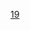 {{Cat main|巴黎十九區}}
{{Paris Arrondissements|arrondissement={{{arrondissement|19e}}}}}
{{Commons cat|Paris XIXe arrondissement}}

[[Category:巴黎區份|19]]